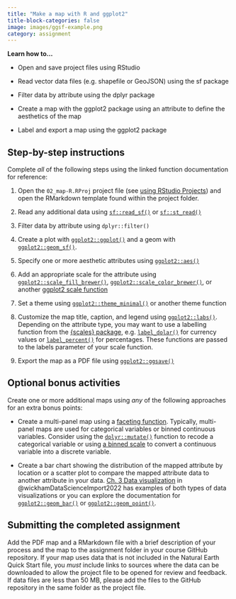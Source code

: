 ```yaml
---
title: "Make a map with R and ggplot2"
title-block-categories: false
image: images/ggsf-example.png
category: assignment
---
```


::: {.callout-note appearance="simple"}
**Learn how to...**

-   Open and save project files using RStudio

-   Read vector data files (e.g. shapefile or GeoJSON) using the sf package

-   Filter data by attribute using the dplyr package

-   Create a map with the ggplot2 package using an attribute to define the aesthetics of the map

-   Label and export a map using the ggplot2 package
:::

## Step-by-step instructions

Complete *all* of the following steps using the linked function documentation for reference:

1.  Open the `02_map-R.RProj` project file (see [using RStudio Projects](https://support.rstudio.com/hc/en-us/articles/200526207-Using-RStudio-Projects)) and open the RMarkdown template found within the project folder.

2.  Read any additional data using [`sf::read_sf()`](https://r-spatial.github.io/sf/reference/st_read.html) or [`sf::st_read()`](https://r-spatial.github.io/sf/reference/st_read.html)

3.  Filter data by attribute using `dplyr::filter()`

4.  Create a plot with [`ggplot2::ggplot()`](https://ggplot2.tidyverse.org/reference/ggplot.html) and a geom with [`ggplot2::geom_sf()`](https://ggplot2.tidyverse.org/reference/ggsf.html).

5.  Specify one or more aesthetic attributes using [`ggplot2::aes()`](https://ggplot2.tidyverse.org/reference/aes.html)

6.  Add an appropriate scale for the attribute using [`ggplot2::scale_fill_brewer()`](https://ggplot2.tidyverse.org/reference/scale_brewer.html), [`ggplot2::scale_color_brewer()`](https://ggplot2.tidyverse.org/reference/scale_brewer.html), or another [ggplot2 scale function](https://ggplot2.tidyverse.org/reference/index.html#scales)

7.  Set a theme using [`ggplot2::theme_minimal()`](https://ggplot2.tidyverse.org/reference/ggtheme.html) or another theme function

8.  Customize the map title, caption, and legend using [`ggplot2::labs()`](https://ggplot2.tidyverse.org/reference/labs.html). Depending on the attribute type, you may want to use a labelling function from the [{scales} package](https://scales.r-lib.org/), e.g. [`label_dolar()`](https://scales.r-lib.org/reference/label_dollar.html) for currency values or [`label_percent()`](https://scales.r-lib.org/reference/label_percent.html) for percentages. These functions are passed to the labels parameter of your scale function.

9.  Export the map as a PDF file using [`ggplot2::ggsave()`](https://ggplot2.tidyverse.org/reference/ggsave.html)

## Optional bonus activities

Create one or more additional maps using *any* of the following approaches for an extra bonus points:

-   Create a multi-panel map using a [faceting function](https://ggplot2.tidyverse.org/reference/index.html#facetting). Typically, multi-panel maps are used for categorical variables or binned continuous variables. Consider using the [`dplyr::mutate()`](https://dplyr.tidyverse.org/reference/mutate.html) function to recode a categorical variable or using [a binned scale](https://ggplot2.tidyverse.org/reference/scale_binned.html) to convert a continuous variable into a discrete variable.

-   Create a bar chart showing the distribution of the mapped attribute by location or a scatter plot to compare the mapped attribute data to another attribute in your data. [Ch. 3 Data visualization](https://r4ds.had.co.nz/data-visualisation.html) in @wickhamDataScienceImport2022 has examples of both types of data visualizations or you can explore the documentation for [`ggplot2::geom_bar()`](https://ggplot2.tidyverse.org/reference/geom_bar.html) or [`ggplot2::geom_point()`](https://ggplot2.tidyverse.org/reference/geom_point.html).

::: {.callout-tip appearance="simple" icon="false"}
## Submitting the completed assignment

Add the PDF map and a RMarkdown file with a brief description of your process and the map to the assignment folder in your course GitHub repository. If your map uses data that is not included in the Natural Earth Quick Start file, you *must* include links to sources where the data can be downloaded to allow the project file to be opened for review and feedback. If data files are less than 50 MB, please add the files to the GitHub repository in the same folder as the project file.
:::
